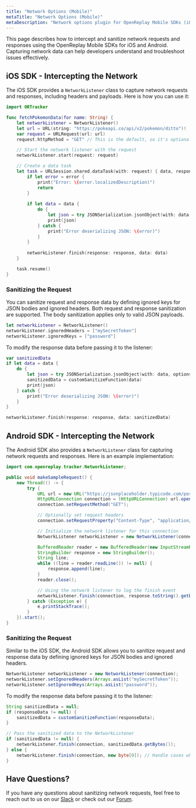 ```yaml
---
title: "Network Options (Mobile)"
metaTitle: "Network Options (Mobile)"
metaDescription: "Network options plugin for OpenReplay Mobile SDKs (iOS and Android)."
---
```


This page describes how to intercept and sanitize network requests and responses using the OpenReplay Mobile SDKs for iOS and Android. Capturing network data can help developers understand and troubleshoot issues effectively.

## iOS SDK - Intercepting the Network

The iOS SDK provides a `NetworkListener` class to capture network requests and responses, including headers and payloads. Here is how you can use it:

```swift
import ORTracker

func fetchPokemonData(for name: String) {
    let networkListener = NetworkListener()
    let url = URL(string: "https://pokeapi.co/api/v2/pokemon/ditto")!
    var request = URLRequest(url: url)
    request.httpMethod = "GET" // This is the default, so it's optional in this case.

    // Start the network listener with the request
    networkListener.start(request: request)

    // Create a data task
    let task = URLSession.shared.dataTask(with: request) { data, response, error in
        if let error = error {
            print("Error: \(error.localizedDescription)")
            return
        }
        
        if let data = data {
            do {
                let json = try JSONSerialization.jsonObject(with: data, options: [])
                print(json)
            } catch {
                print("Error deserializing JSON: \(error)")
            }
        }
        
        networkListener.finish(response: response, data: data)
    }

    task.resume()
}
```

### Sanitizing the Request

You can sanitize request and response data by defining ignored keys for JSON bodies and ignored headers. Both request and response sanitization are supported. The body sanitization applies only to valid JSON payloads.

```swift
let networkListener = NetworkListener()
networkListener.ignoredHeaders = ["mySecretToken"]
networkListener.ignoredKeys = ["password"]
```

To modify the response data before passing it to the listener:

```swift
var sanitizedData
if let data = data {
    do {
        let json = try JSONSerialization.jsonObject(with: data, options: [])
        sanitizedData = customSanitizeFunction(data)
        print(json)
    } catch {
        print("Error deserializing JSON: \(error)")
    }
}

networkListener.finish(response: response, data: sanitizedData)
```

## Android SDK - Intercepting the Network

The Android SDK also provides a `NetworkListener` class for capturing network requests and responses. Here is an example implementation:

```java
import com.openreplay.tracker.NetworkListener;

public void makeSampleRequest() {
    new Thread(() -> {
        try {
            URL url = new URL("https://jsonplaceholder.typicode.com/posts/1");
            HttpURLConnection connection = (HttpURLConnection) url.openConnection();
            connection.setRequestMethod("GET");

            // Optionally set request headers
            connection.setRequestProperty("Content-Type", "application/json");

            // Initialize the network listener for this connection
            NetworkListener networkListener = new NetworkListener(connection);

            BufferedReader reader = new BufferedReader(new InputStreamReader(connection.getInputStream()));
            StringBuilder response = new StringBuilder();
            String line;
            while ((line = reader.readLine()) != null) {
                response.append(line);
            }
            reader.close();

            // Using the network listener to log the finish event
            networkListener.finish(connection, response.toString().getBytes());
        } catch (Exception e) {
            e.printStackTrace();
        }
    }).start();
}
```

### Sanitizing the Request

Similar to the iOS SDK, the Android SDK allows you to sanitize request and response data by defining ignored keys for JSON bodies and ignored headers.

```java
NetworkListener networkListener = new NetworkListener(connection);
networkListener.setIgnoredHeaders(Arrays.asList("mySecretToken"));
networkListener.setIgnoredKeys(Arrays.asList("password"));
```

To modify the response data before passing it to the listener:

```java
String sanitizedData = null;
if (responseData != null) {
    sanitizedData = customSanitizeFunction(responseData);
}

// Pass the sanitized data to the NetworkListener
if (sanitizedData != null) {
    networkListener.finish(connection, sanitizedData.getBytes());
} else {
    networkListener.finish(connection, new byte[0]); // Handle cases where sanitized data is null
}
```

## Have Questions?

If you have any questions about sanitizing network requests, feel free to reach out to us on our [Slack](https://slack.openreplay.com) or check out our [Forum](https://forum.openreplay.com).